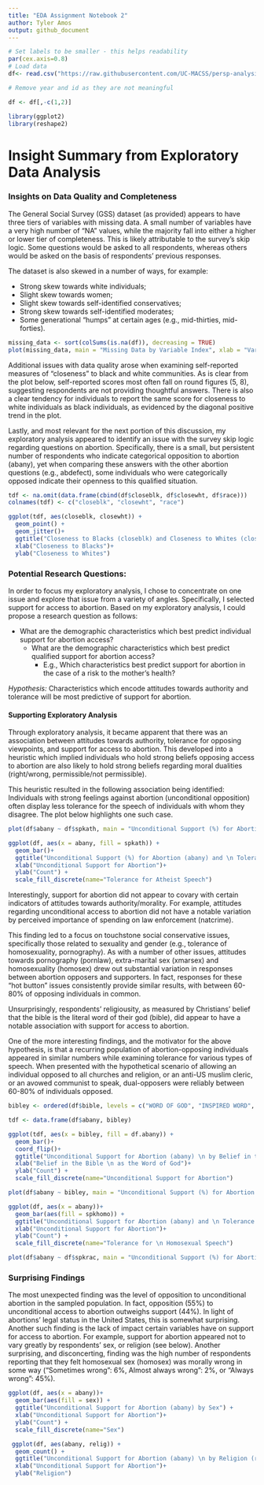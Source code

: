 ```yaml
---
title: "EDA Assignment Notebook 2"
author: Tyler Amos
output: github_document
---
```


```r
# Set labels to be smaller - this helps readability
par(cex.axis=0.8)
# Load data 
df<- read.csv("https://raw.githubusercontent.com/UC-MACSS/persp-analysis/master/assignments/exploratory-data-analysis/data/gss2012.csv")

# Remove year and id as they are not meaningful

df <- df[,-c(1,2)]

library(ggplot2)
library(reshape2)
```


# Insight Summary from Exploratory Data Analysis

### Insights on Data Quality and Completeness

The General Social Survey (GSS) dataset (as provided) appears to have three tiers of variables with missing data. A small number of variables have a very high number of "NA" values, while the majority fall into either a higher or lower tier of completeness. This is likely attributable to the survey's skip logic. Some questions would be asked to all respondents, whereas others would be asked on the basis of respondents' previous responses. 

The dataset is also skewed in a number of ways, for example:
  
  * Strong skew towards white individuals;
  * Slight skew towards women;
  * Slight skew towards self-identified conservatives;
  * Strong skew towards self-identified moderates;
  * Some generational "humps" at certain ages (e.g., mid-thirties, mid-forties).
  

```r
missing_data <- sort(colSums(is.na(df)), decreasing = TRUE)
plot(missing_data, main = "Missing Data by Variable Index", xlab = "Variable Index", ylab = "Amount of NA's")
```

Additional issues with data quality arose when examining self-reported measures of "closeness" to black and white communities. As is clear from the plot below, self-reported scores most often fall on round figures (5, 8), suggesting respondents are not providing  thoughtful answers. There is also a clear tendency for individuals to report the same score for closeness to white individuals as black individuals, as evidenced by the diagonal positive trend in the plot. 

Lastly, and most relevant for the next portion of this discussion, my exploratory analysis appeared to identify an issue with the survey skip logic regarding questions on abortion. Specifically, there is a small, but persistent number of respondents who indicate categorical opposition to abortion (abany), yet when comparing these answers with the other abortion questions (e.g., abdefect), some individuals who were categorically opposed indicate their openness to this qualified situation. 

```r
tdf <- na.omit(data.frame(cbind(df$closeblk, df$closewht, df$race)))
colnames(tdf) <- c("closeblk", "closewht", "race")

ggplot(tdf, aes(closeblk, closewht)) +
  geom_point() +
  geom_jitter()+
  ggtitle("Closeness to Blacks (closeblk) and Closeness to Whites (closewht)") +
  xlab("Closeness to Blacks")+
  ylab("Closeness to Whites") 
```


### Potential Research Questions:

In order to focus my exploratory analysis, I chose to concentrate on one issue and explore that issue from a variety of angles. Specifically, I selected support for access to abortion. Based on my exploratory analysis, I could propose a research question as follows:

  * What are the demographic characteristics which best predict individual support for abortion access?
      * What are the demographic characteristics which best predict qualified support for abortion access? 
          * E.g., Which characteristics best predict support for abortion in the case of a risk to the mother's health?
          
  _Hypothesis:_ Characteristics which encode attitudes towards authority and tolerance will be most predictive of support for abortion.
  
#### Supporting Exploratory Analysis

Through exploratory analysis, it became apparent that there was an association between attitudes towards authority, tolerance for opposing viewpoints, and support for access to abortion. This developed into a heuristic which implied individuals who hold strong beliefs opposing access to abortion are also likely to hold strong beliefs regarding moral dualities (right/wrong, permissible/not permissible). 

This heuristic resulted in the following association being identified: Individuals with strong feelings against abortion (unconditional opposition) often display less tolerance for the speech of individuals with whom they disagree. The plot below highlights one such case.
  
```r
plot(df$abany ~ df$spkath, main = "Unconditional Support (%) for Abortion (abany) and \n Tolerance for Atheist Speech (spkath)", ylab = "Unconditional Support for Abortion", xlab = "Tolerance for Atheist Speech")

ggplot(df, aes(x = abany, fill = spkath)) +
  geom_bar()+
  ggtitle("Unconditional Support (%) for Abortion (abany) and \n Tolerance for Atheist Speech (spkath)") +
  xlab("Unconditional Support for Abortion")+
  ylab("Count") +
  scale_fill_discrete(name="Tolerance for Atheist Speech")

```
  
Interestingly, support for abortion did not appear to covary with certain indicators of attitudes towards authority/morality. For example,  attitudes regarding unconditional access to abortion did not have a notable variation by perceived importance of spending on law enforcement (natcrime). 

This finding led to a focus on touchstone social conservative issues, specifically those related to sexuality and gender (e.g., tolerance of homosexuality, pornography). As with a number of other issues, attitudes towards pornography  (pornlaw), extra-marital sex (xmarsex) and homosexuality (homosex) drew out substantial variation in responses between abortion opposers and supporters. In fact, responses for these "hot button" issues consistently provide similar results, with between 60-80% of opposing individuals in common.

Unsurprisingly, respondents' religiousity, as measured by Christians' belief that the bible is the literal word of their god (bible), did appear to have a notable association with support for access to abortion. 

One of the more interesting findings, and the motivator for the above hypothesis, is that a recurring population of abortion-opposing individuals appeared in similar numbers while examining tolerance for various types of speech. When presented with the hypothetical scenario of allowing an individual opposed to all churches and religion, or an anti-US muslim cleric, or an avowed communist to speak, dual-opposers were reliably between 60-80% of individuals opposed.

```r
bibley <- ordered(df$bible, levels = c("WORD OF GOD", "INSPIRED WORD", "BOOK OF FABLES"))

tdf <- data.frame(df$abany, bibley)

ggplot(tdf, aes(x = bibley, fill = df.abany)) + 
  geom_bar()+ 
  coord_flip()+
  ggtitle("Unconditional Support for Abortion (abany) \n by Belief in the Bible as the Word of God (bible)") +
  xlab("Belief in the Bible \n as the Word of God")+
  ylab("Count") +
  scale_fill_discrete(name="Unconditional Support for Abortion")

plot(df$abany ~ bibley, main = "Unconditional Support (%) for Abortion (abany) \n by Belief in the Bible as the Word of God(bible)",  xlab = "Belief in the Bible \n as the Word of God", ylab = "Unconditional Support for Abortion" )
```


```r

ggplot(df, aes(x = abany))+
  geom_bar(aes(fill = spkhomo)) +
  ggtitle("Unconditional Support for Abortion (abany) and \n Tolerance for Homosexual Speech (spkhomo)") +
  xlab("Unconditional Support for Abortion")+
  ylab("Count") +
  scale_fill_discrete(name="Tolerance for \n Homosexual Speech")

plot(df$abany ~ df$spkrac, main = "Unconditional Support (%) for Abortion (abany) and \n Tolerance for Homosexual Speech (spkhomo)", ylab = "Unconditional Support for Abortion", xlab = "Tolerance for Homosexual Speech")


```

### Surprising Findings

The most unexpected finding was the level of opposition to unconditional abortion in the sampled population. In fact, opposition (55%) to unconditional access to abortion outweighs support (44%). In light of abortions' legal status in the United States, this is somewhat surprising. Another such finding is the lack of impact certain variables have on support for access to abortion. For example, support for abortion appeared not to vary greatly by respondents' sex, or religion (see below). Another surprising, and disconcerting, finding was the high number of respondents reporting that they felt homosexual sex (homosex) was morally wrong in some way ("Sometimes wrong": 6%, Almost always wrong": 2%, or "Always wrong": 45%). 

```r
ggplot(df, aes(x = abany))+
  geom_bar(aes(fill = sex)) +
  ggtitle("Unconditional Support for Abortion (abany) by Sex") +
  xlab("Unconditional Support for Abortion")+
  ylab("Count") +
  scale_fill_discrete(name="Sex")

 ggplot(df, aes(abany, relig)) + 
  geom_count() +
  ggtitle("Unconditional Support for Abortion (abany) \n by Religion (relig)") +
  xlab("Unconditional Support for Abortion")+
  ylab("Religion")

  
```



